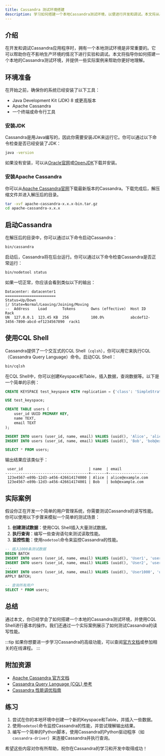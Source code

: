 ```yaml
---
title: Cassandra 测试环境搭建
description: 学习如何搭建一个本地Cassandra测试环境，以便进行开发和调试。本文将从基础概念讲起，逐步指导你完成环境搭建，并提供实际案例和代码示例。
---
```


## 介绍

在开发和调试Cassandra应用程序时，拥有一个本地测试环境是非常重要的。它可以帮助你在不影响生产环境的情况下进行实验和调试。本文将指导你如何搭建一个本地的Cassandra测试环境，并提供一些实际案例来帮助你更好地理解。

## 环境准备

在开始之前，确保你的系统已经安装了以下工具：

- Java Development Kit (JDK) 8 或更高版本
- Apache Cassandra
- 一个终端或命令行工具

### 安装JDK

Cassandra是用Java编写的，因此你需要安装JDK来运行它。你可以通过以下命令检查是否已经安装了JDK：

```bash
java -version
```

如果没有安装，可以从[Oracle官网](https://www.oracle.com/java/technologies/javase-downloads.html)或[OpenJDK](https://openjdk.java.net/)下载并安装。

### 安装Apache Cassandra

你可以从[Apache Cassandra官网](https://cassandra.apache.org/download/)下载最新版本的Cassandra。下载完成后，解压缩文件并进入解压后的目录。

```bash
tar -xvf apache-cassandra-x.x.x-bin.tar.gz
cd apache-cassandra-x.x.x
```

## 启动Cassandra

在解压后的目录中，你可以通过以下命令启动Cassandra：

```bash
bin/cassandra
```

启动后，Cassandra将在后台运行。你可以通过以下命令检查Cassandra是否正常运行：

```bash
bin/nodetool status
```

如果一切正常，你应该会看到类似以下的输出：

```
Datacenter: datacenter1
=======================
Status=Up/Down
|/ State=Normal/Leaving/Joining/Moving
--  Address    Load       Tokens       Owns (effective)  Host ID                               Rack
UN  127.0.0.1  123.45 KB  256          100.0%            abcdef12-3456-7890-abcd-ef1234567890  rack1
```

## 使用CQL Shell

Cassandra提供了一个交互式的CQL Shell（`cqlsh`），你可以用它来执行CQL（Cassandra Query Language）命令。启动CQL Shell：

```bash
bin/cqlsh
```

在CQL Shell中，你可以创建Keyspace和Table，插入数据，查询数据等。以下是一个简单的示例：

```sql
CREATE KEYSPACE test_keyspace WITH replication = {'class': 'SimpleStrategy', 'replication_factor': 1};

USE test_keyspace;

CREATE TABLE users (
    user_id UUID PRIMARY KEY,
    name TEXT,
    email TEXT
);

INSERT INTO users (user_id, name, email) VALUES (uuid(), 'Alice', 'alice@example.com');
INSERT INTO users (user_id, name, email) VALUES (uuid(), 'Bob', 'bob@example.com');

SELECT * FROM users;
```

输出结果应该类似于：

```
 user_id                              | name  | email
--------------------------------------+-------+------------------
 123e4567-e89b-12d3-a456-426614174000 | Alice | alice@example.com
 123e4567-e89b-12d3-a456-426614174001 | Bob   | bob@example.com
```

## 实际案例

假设你正在开发一个简单的用户管理系统，你需要测试Cassandra的读写性能。你可以使用以下步骤来模拟一个简单的测试场景：

1. **创建测试数据**：使用CQL Shell插入大量测试数据。
2. **执行查询**：编写一些查询语句来测试读取性能。
3. **监控性能**：使用`nodetool`命令来监控Cassandra的性能。

```sql
-- 插入1000条测试数据
BEGIN BATCH
INSERT INTO users (user_id, name, email) VALUES (uuid(), 'User1', 'user1@example.com');
INSERT INTO users (user_id, name, email) VALUES (uuid(), 'User2', 'user2@example.com');
...
INSERT INTO users (user_id, name, email) VALUES (uuid(), 'User1000', 'user1000@example.com');
APPLY BATCH;

-- 查询所有用户
SELECT * FROM users;
```

## 总结

通过本文，你已经学会了如何搭建一个本地的Cassandra测试环境，并使用CQL Shell进行基本的操作。我们还通过一个实际案例展示了如何测试Cassandra的读写性能。

:::tip
如果你想要进一步学习Cassandra的高级功能，可以查阅[官方文档](https://cassandra.apache.org/doc/latest/)或参加相关的在线课程。
:::

## 附加资源

- [Apache Cassandra 官方文档](https://cassandra.apache.org/doc/latest/)
- [Cassandra Query Language (CQL) 参考](https://cassandra.apache.org/doc/latest/cql/)
- [Cassandra 性能调优指南](https://cassandra.apache.org/doc/latest/operating/performance_tuning.html)

## 练习

1. 尝试在你的本地环境中创建一个新的Keyspace和Table，并插入一些数据。
2. 使用`nodetool`命令监控Cassandra的性能，并尝试理解输出结果。
3. 编写一个简单的Python脚本，使用Cassandra的Python驱动程序（如`cassandra-driver`）来连接Cassandra并执行查询。

希望这些内容对你有所帮助，祝你在Cassandra的学习和开发中取得成功！